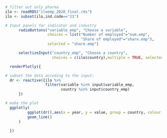 

```r
# filter out only pharma	
ilo <- readRDS("iloemp_2020_final.rds")	
ilo <- subset(ilo,ind.code=="21")

# Input panels for indicator and industry
      radioButtons("variable_emp", "Choose a variable",
                   choices = list("Number of employed"="num.emp", 
                                  "Share of employed"="share.emp"),
                   selected = "share.emp")

      selectizeInput("country_emp", "Choose a country",
                     choices = c(ilo$country),multiple = TRUE, selected = "CHE")

  renderPlotly({

# subset the data accoding to the input:
  dr <- reactive({ilo %>%
                  filter(variable %in% input$variable_emp,
                         country %in% input$country_emp)
      }) 

# make the plot
  ggplotly(  
          ggplot(dr(),aes(x = year, y = value, group = country, colour = country)) +
          geom_line()
      )
    
  })

```
